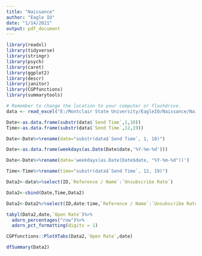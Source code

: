 ---
title: "Naissance"
author: "Eagle IO"
date: "1/14/2021"
output: pdf_document
---

```{r,echo=FALSE,include=FALSE}
library(readxl)
library(tidyverse)
library(stringr)
library(psych)
library(caret)
library(ggplot2)
library(descr)
library(janitor)
library(CGPfunctions)
library(summarytools)

# Remember to change the location to your computer or flashdrive. 
data <- read_excel("E:/Montclair State University/EagleIO/Naissance/Naissance e-Mail Metrics Pilot - Data Template.xlsx")
```

```{r, include=FALSE}
Date<-as.data.frame(substr(data$`Send Time`,1,10))
Time<-as.data.frame(substr(data$`Send Time`,12,19))

Date<-Date%>%rename(date="substr(data$`Send Time`, 1, 10)")

Date<-as.data.frame(weekdays(as.Date(Date$date,'%Y-%m-%d')))

Date<-Date%>%rename(date='weekdays(as.Date(Date$date, "%Y-%m-%d"))')

Time<-Time%>%rename(time="substr(data$`Send Time`, 12, 19)")

Data2<-data%>%select(ID,`Reference / Name`:`Unsubscribe Rate`)

Data2<-cbind(Date,Time,Data2)

Data2<-Data2%>%select(ID,date:time,`Reference / Name`:`Unsubscribe Rate`)
```



```{r,echo=FALSE}
tabyl(Data2,date,`Open Rate`)%>%
  adorn_percentages("row")%>%
  adorn_pct_formatting(digits = 1)

CGPfunctions::PlotXTabs(Data2,`Open Rate`,date)

dfSummary(Data2)

```

